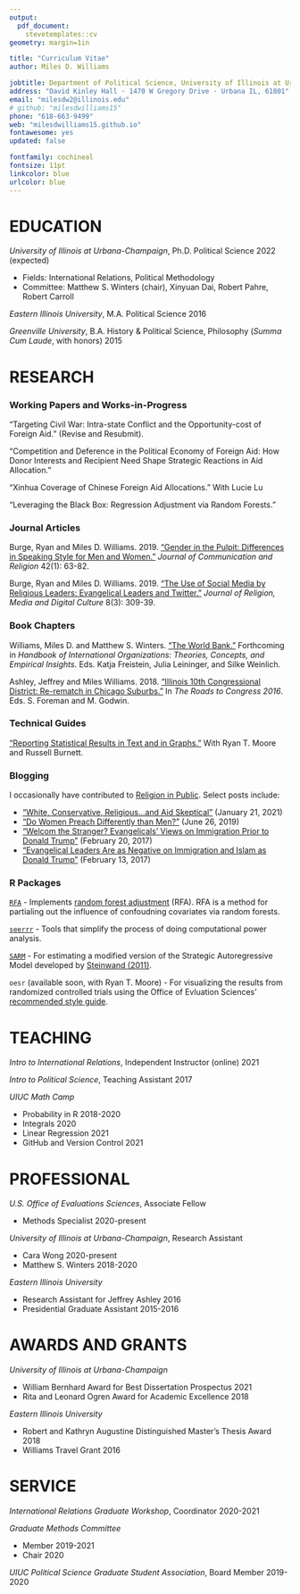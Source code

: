 ```yaml
---
output: 
  pdf_document:
    stevetemplates::cv
geometry: margin=1in

title: "Curriculum Vitae"
author: Miles D. Williams

jobtitle: Department of Political Science, University of Illinois at Urbana-Champaign
address: "David Kinley Hall · 1470 W Gregory Drive · Urbana IL, 61801"
email: "milesdw2@illinois.edu"
# github: "milesdwilliams15"
phone: "618-663-9499"
web: "milesdwilliams15.github.io"
fontawesome: yes
updated: false

fontfamily: cochineal
fontsize: 11pt
linkcolor: blue
urlcolor: blue
---
```


# EDUCATION

*University of Illinois at Urbana-Champaign*, Ph.D. Political Science \hfill 2022 (expected)

  - Fields: International Relations, Political Methodology
  - Committee: Matthew S. Winters (chair), Xinyuan Dai, Robert Pahre, Robert Carroll

*Eastern Illinois University*, M.A. Political Science \hfill 2016

*Greenville University*, B.A. History \& Political Science, Philosophy (*Summa Cum Laude*, with honors) \hfill 2015


# RESEARCH

### Working Papers and Works-in-Progress

"Targeting Civil War: Intra-state Conflict and the Opportunity-cost of Foreign Aid." (Revise and Resubmit).

"Competition and Deference in the Political Economy of Foreign Aid: How Donor Interests and Recipient Need Shape Strategic Reactions in Aid Allocation."

"Xinhua Coverage of Chinese Foreign Aid Allocations." With Lucie Lu

"Leveraging the Black Box: Regression Adjustment via Random Forests."


### Journal Articles

Burge, Ryan and Miles D. Williams. 2019. ["Gender in the Pulpit: Differences in Speaking Style for Men and Women."](http://ryanburge.net/wp-content/uploads/2019/06/JCR_Burge_Williams.pdf) *Journal of Communication and Religion* 42(1): 63-82.

Burge, Ryan and Miles D. Williams. 2019. ["The Use of Social Media by Religious Leaders: Evangelical Leaders and Twitter."](https://brill.com/view/journals/rmdc/8/3/article-p309_309.xml) *Journal of Religion, Media and Digital Culture* 8(3): 309-39.


### Book Chapters

Williams, Miles D. and Matthew S. Winters. ["The World Bank."](https://www.academia.edu/44436453/World_Bank) Forthcoming in *Handbook of International Organizations: Theories, Concepts, and Empirical Insights*. Eds. Katja Freistein, Julia Leininger, and Silke Weinlich.

Ashley, Jeffrey and Miles Williams. 2018. ["Illinois 10th Congressional District: Re-rematch in Chicago Suburbs."](https://link.springer.com/chapter/10.1007/978-3-319-58094-4_9) In *The Roads to Congress 2016*. Eds. S. Foreman and M. Godwin. 


### Technical Guides

["Reporting Statistical Results in Text and in Graphs."](https://oes.gsa.gov/assets/files/reporting-statistical-results.pdf) With Ryan T. Moore and Russell Burnett.

### Blogging

I occasionally have contributed to [Religion in Public](https://religioninpublic.blog/). Select posts include:

  - ["White, Conservative, Religious...and Aid Skeptical"](https://religioninpublic.blog/2021/01/21/white-conservative-religious-and-aid-skeptical/) (January 21, 2021)
  - ["Do Women Preach Differently than Men?"](https://religioninpublic.blog/2019/06/26/do-women-preach-differently-than-men/) (June 26, 2019)
  - ["Welcom the Stranger? Evangelicals' Views on Immigration Prior to Donald Trump"](https://religioninpublic.blog/2017/02/20/welcome-the-stranger-evangelicals-views-on-immigration-prior-to-donald-trump/) (February 20, 2017)
  - ["Evangelical Leaders Are as Negative on Immigration and Islam as Donald Trump"](https://religioninpublic.blog/2017/02/13/evangelical-leaders-are-as-negative-on-immigration-and-islam-as-donald-trump/) (February 13, 2017)


### R Packages

[`RFA`](https://github.com/milesdwilliams15/RFA) - Implements [random forest adjustment](https://rpubs.com/milesdwilliams15/rfa-vignette) (RFA). RFA is a method for partialing out the influence of confoudning covariates via random forests.

[`seerrr`](https://github.com/milesdwilliams15/seerrr) - Tools that simplify the process of doing computational power analysis.

[`SARM`](https://github.com/milesdwilliams15/SARM) - For estimating a modified version of the Strategic Autoregressive Model developed by [Steinwand (2011)](https://www.cambridge.org/core/journals/political-analysis/article/estimating-freeriding-behavior-the-stratam-model/0CBD6176E53848732CEC2C151A491212).

`oesr` (available soon, with Ryan T. Moore) - For visualizing the results from randomized controlled trials using the Office of Evluation Sciences' [recommended style guide](https://oes.gsa.gov/assets/files/reporting-statistical-results.pdf).


# TEACHING

*Intro to International Relations*, Independent Instructor (online) \hfill 2021

*Intro to Political Science*, Teaching Assistant \hfill 2017

*UIUC Math Camp*
   
   - Probability in R \hfill 2018-2020
   - Integrals \hfill 2020
   - Linear Regression \hfill 2021
   - GitHub and Version Control \hfill 2021
   

# PROFESSIONAL

*U.S. Office of Evaluations Sciences*, Associate Fellow

  - Methods Specialist \hfill 2020-present

*University of Illinois at Urbana-Champaign*, Research Assistant

  - Cara Wong \hfill 2020-present
  - Matthew S. Winters \hfill 2018-2020

*Eastern Illinois University*

  - Research Assistant for Jeffrey Ashley \hfill 2016
  - Presidential Graduate Assistant \hfill 2015-2016

# AWARDS AND GRANTS

*University of Illinois at Urbana-Champaign*

  - William Bernhard Award for Best Dissertation Prospectus \hfill 2021
  - Rita and Leonard Ogren Award for Academic Excellence \hfill 2018

*Eastern Illinois University*

  - Robert and Kathryn Augustine Distinguished Master's Thesis Award \hfill 2018
  - Williams Travel Grant \hfill 2016

# SERVICE

*International Relations Graduate Workshop*, Coordinator \hfill 2020-2021

*Graduate Methods Committee*

  - Member \hfill 2019-2021
  - Chair \hfill 2020

*UIUC Political Science Graduate Student Association*, Board Member \hfill 2019-2020
